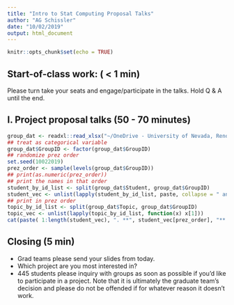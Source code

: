 ```yaml
---
title: "Intro to Stat Computing Proposal Talks"
author: "AG Schissler"
date: "10/02/2019"
output: html_document
---
```


```r
knitr::opts_chunk$set(echo = TRUE)
```

<bring to class: textbook>

## Start-of-class work: ( < 1 min)

Please turn take your seats and engage/participate in the talks. Hold Q & A until the end.

## I. Project proposal talks (50 - 70 minutes)

```r
group_dat <- readxl::read_xlsx("~/OneDrive - University of Nevada, Reno/Teaching/STAT_445-645/FA19_student_work/grad_project_groups_milestones.xlsx", sheet = "grad_project_groups_milestones")
## treat as categorical variable
group_dat$GroupID <- factor(group_dat$GroupID)
## randomize prez order
set.seed(10022019)
prez_order <- sample(levels(group_dat$GroupID))
## print(as.numeric(prez_order))
## print the names in that order
student_by_id_list <- split(group_dat$Student, group_dat$GroupID)
student_vec <- unlist(lapply(student_by_id_list, paste, collapse = " and "))
## print in prez order
topic_by_id_list <- split(group_dat$Topic, group_dat$GroupID)
topic_vec <- unlist(lapply(topic_by_id_list, function(x) x[1]))
cat(paste( 1:length(student_vec), ". **", student_vec[prez_order], "**  \n\n*", topic_vec[prez_order], "*  \n\n", sep = ""))
```


## Closing (5 min)

- Grad teams please send your slides from today.
- Which project are you most interested in?
- 445 students please inquiry with groups as soon as possible if you'd like to participate in a project. Note that it is ultimately the graduate team's decision and please do not be offended if for whatever reason it doesn't work.
